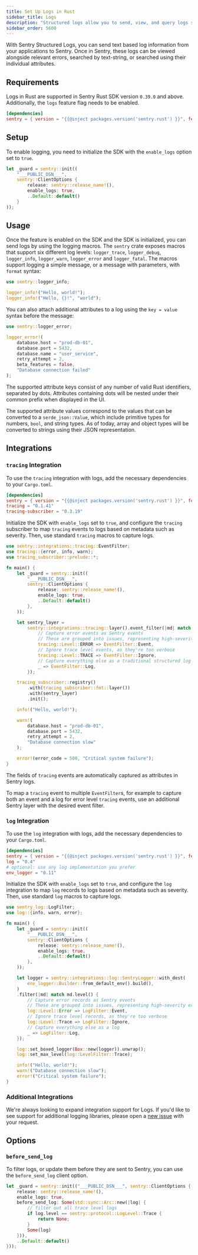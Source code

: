 ```yaml
---
title: Set Up Logs in Rust
sidebar_title: Logs
description: "Structured logs allow you to send, view, and query logs sent from your applications within Sentry."
sidebar_order: 5600
---
```


<Include name="feature-stage-beta-logs.mdx" />

With Sentry Structured Logs, you can send text based log information from your applications to Sentry. Once in Sentry, these logs can be viewed alongside relevant errors, searched by text-string, or searched using their individual attributes.

## Requirements

Logs in Rust are supported in Sentry Rust SDK version `0.39.0` and above.
Additionally, the `logs` feature flag needs to be enabled.

```toml {filename:Cargo.toml}
[dependencies]
sentry = { version = "{{@inject packages.version('sentry.rust') }}", features = ["logs"] }
```

## Setup

To enable logging, you need to initialize the SDK with the `enable_logs` option set to `true`.

```rust
let _guard = sentry::init((
    "___PUBLIC_DSN___",
    sentry::ClientOptions {
        release: sentry::release_name!(),
        enable_logs: true,
        ..Default::default()
    }
));
```

## Usage

Once the feature is enabled on the SDK and the SDK is initialized, you can send logs by using the logging macros.
The `sentry` crate exposes macros that support six different log levels:
`logger_trace`, `logger_debug`, `logger_info`, `logger_warn`, `logger_error` and `logger_fatal`.
The macros support logging a simple message, or a message with parameters, with `format` syntax:

```rust
use sentry::logger_info;

logger_info!("Hello, world!");
logger_info!("Hello, {}!", "world");
```

You can also attach additional attributes to a log using the `key = value` syntax before the message:

```rust
use sentry::logger_error;

logger_error!(
    database.host = "prod-db-01",
    database.port = 5432,
    database.name = "user_service",
    retry_attempt = 2,
    beta_features = false,
    "Database connection failed"
);
```

The supported attribute keys consist of any number of valid Rust identifiers, separated by dots.
Attributes containing dots will be nested under their common prefix when displayed in the UI.

The supported attribute values correspond to the values that can be converted to a `serde_json::Value`,
which include primitive types for numbers, `bool`, and string types.
As of today, array and object types will be converted to strings using their JSON representation.

## Integrations

### `tracing` Integration

To use the `tracing` integration with logs, add the necessary dependencies to your `Cargo.toml`.

```toml {filename:Cargo.toml}
[dependencies]
sentry = { version = "{{@inject packages.version('sentry.rust') }}", features = ["tracing", "logs"] }
tracing = "0.1.41"
tracing-subscriber = "0.3.19"
```

Initialize the SDK with `enable_logs` set to `true`, and configure the `tracing` subscriber to map `tracing` events to logs based on metadata such as severity.
Then, use standard `tracing` macros to capture logs.

```rust {filename:main.rs}
use sentry::integrations::tracing::EventFilter;
use tracing::{error, info, warn};
use tracing_subscriber::prelude::*;

fn main() {
    let _guard = sentry::init((
        "___PUBLIC_DSN___",
        sentry::ClientOptions {
            release: sentry::release_name!(),
            enable_logs: true,
            ..Default::default()
        },
    ));

    let sentry_layer =
        sentry::integrations::tracing::layer().event_filter(|md| match *md.level() {
            // Capture error events as Sentry events
            // These are grouped into issues, representing high-severity errors to act upon
            tracing::Level::ERROR => EventFilter::Event,
            // Ignore trace level events, as they're too verbose
            tracing::Level::TRACE => EventFilter::Ignore,
            // Capture everything else as a traditional structured log
            _ => EventFilter::Log,
        });

    tracing_subscriber::registry()
        .with(tracing_subscriber::fmt::layer())
        .with(sentry_layer)
        .init();

    info!("Hello, world!");

    warn!(
        database.host = "prod-db-01",
        database.port = 5432,
        retry_attempt = 2,
        "Database connection slow"
    );

    error!(error_code = 500, "Critical system failure");
}
```

The fields of `tracing` events are automatically captured as attributes in Sentry logs.

To map a `tracing` event to multiple `EventFilter`s, for example to capture both an event and a log for error level `tracing` events, use an additional Sentry layer with the desired event filter.

### `log` Integration

To use the `log` integration with logs, add the necessary dependencies to your `Cargo.toml`.

```toml {filename:Cargo.toml}
[dependencies]
sentry = { version = "{{@inject packages.version('sentry.rust') }}", features = ["log", "logs"] }
log = "0.4"
# optional: use any log implementation you prefer
env_logger = "0.11"
```

Initialize the SDK with `enable_logs` set to `true`, and configure the `log` integration to map `log` records to logs based on metadata such as severity.
Then, use standard `log` macros to capture logs.

```rust {filename:main.rs}
use sentry_log::LogFilter;
use log::{info, warn, error};

fn main() {
    let _guard = sentry::init((
        "___PUBLIC_DSN___",
        sentry::ClientOptions {
            release: sentry::release_name!(),
            enable_logs: true,
            ..Default::default()
        },
    ));

    let logger = sentry::integrations::log::SentryLogger::with_dest(
        env_logger::Builder::from_default_env().build(),
    )
    .filter(|md| match md.level() {
        // Capture error records as Sentry events
        // These are grouped into issues, representing high-severity errors to act upon
        log::Level::Error => LogFilter::Event,
        // Ignore trace level records, as they're too verbose
        log::Level::Trace => LogFilter::Ignore,
        // Capture everything else as a log
        _ => LogFilter::Log,
    });

    log::set_boxed_logger(Box::new(logger)).unwrap();
    log::set_max_level(log::LevelFilter::Trace);

    info!("Hello, world!");
    warn!("Database connection slow");
    error!("Critical system failure");
}
```

### Additional Integrations

We're always looking to expand integration support for Logs.
If you'd like to see support for additional logging libraries, please open a [new issue](https://github.com/getsentry/sentry-rust/issues/new/choose) with your request.

## Options

### `before_send_log`

To filter logs, or update them before they are sent to Sentry, you can use the `before_send_log` client option.

```rust
let _guard = sentry::init(("___PUBLIC_DSN___", sentry::ClientOptions {
    release: sentry::release_name!(),
    enable_logs: true,
    before_send_log: Some(std::sync::Arc::new(|log| {
        // filter out all trace level logs
        if log.level == sentry::protocol::LogLevel::Trace {
            return None;
        }
        Some(log)
    })),
    ..Default::default()
}));
```
